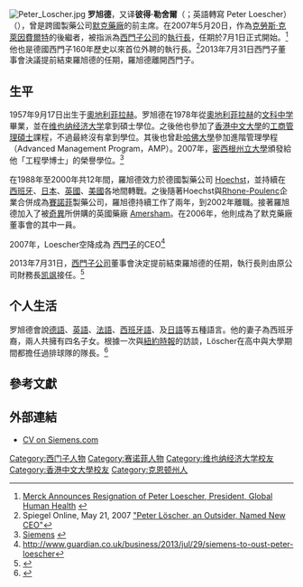 {{update|time=2013-07-30T13:25:18+00:00}}
[[File:Peter_Loscher.jpg|thumb]]
'''罗旭德'''，又译'''彼得·勒舍爾'''（{{lang-de|Peter Löscher}}；英語轉寫 Peter Loescher）（{{bd|1957年|9月17日}}），曾是跨國製藥公司[[默克藥廠|默克藥廠]]的前主席。在2007年5月20日，作為[[克勞斯·克萊因費爾特|克勞斯·克萊因費爾特]]的後繼者，被指派為[[西門子公司|西門子公司]]的[[執行長|執行長]]，任期於7月1日正式開始。<ref>[http://www.merck.com/newsroom/press_releases/corporate/2007_0520.html Merck Announces Resignation of Peter Loescher, President, Global Human Health] {{webarchive|url=https://web.archive.org/web/20070614150807/http://www.merck.com/newsroom/press_releases/corporate/2007_0520.html |date=2007-06-14 }}</ref>他也是德國西門子160年歷史以來首位外聘的執行長。<ref>Spiegel Online, May 21, 2007 [http://www.spiegel.de/international/business/0,1518,483912,00.html "Peter Löscher, an Outsider, Named New CEO"]</ref>2013年7月31日西門子董事會決議提前結束羅旭德的任期，羅旭德離開西門子。

==生平==
1957年9月17日出生于[[奧地利|奧地利]][[菲拉赫|菲拉赫]]。罗旭德在1978年從[[奧地利|奧地利]][[菲拉赫|菲拉赫]]的[[文科中学|文科中学]]畢業，並在[[维也纳经济大学|维也纳经济大学]]拿到碩士學位。之後他也參加了[[香港中文大學|香港中文大學]]的[[工商管理碩士|工商管理碩士]]課程，不過最終沒有拿到學位。其後也曾赴[[哈佛大學|哈佛大學]]參加進階管理學程（Advanced Management Program，AMP）。2007年，[[密西根州立大學|密西根州立大學]]頒發給他「工程學博士」的榮譽學位。<ref>[http://www.siemens.com/about/pool/management-structure/mb-pdf/biography_loescher.pdf Siemens] {{webarchive|url=https://web.archive.org/web/20120417070459/http://www.siemens.com/about/pool/management-structure/mb-pdf/biography_loescher.pdf |date=2012-04-17 }}</ref>

在1988年至2000年共12年間，羅旭德效力於德國製藥公司 [[Hoechst_AG|Hoechst]]，並持續在[[西班牙|西班牙]]、[[日本|日本]]、[[英國|英國]]、[[美國|美國]]各地間轉戰。之後隨著Hoechst與[[Rhone-Poulenc|Rhone-Poulenc]]企業合併成為[[賽諾菲|賽諾菲]]製藥公司，羅旭德持續工作了兩年，到2002年離職。接著羅旭德加入了被[[通用电气|奇異]]所併購的英國藥廠 [[Amersham_plc|Amersham]]。在2006年，他則成為了默克藥廠董事會的其中一員。

2007年，Loescher空降成為 [[西門子|西門子]]的CEO<ref>http://www.guardian.co.uk/business/2013/jul/29/siemens-to-oust-peter-loescher</ref>

2013年7月31日，[[西門子公司|西門子公司]]董事會決定提前結束羅旭德的任期，執行長則由原公司財務長[[凯飒|凯飒]]接任。<ref>{{cite web | url=http://news.cnyes.com/Content/20130801/KH9LB9Q0052E.shtml?c=wd_stock | title=凱颯接替羅旭德任西門子CEO | publisher=鉅亨網新聞中心 | date=2013-08-01 | author=王佑 徐聰智}}</ref>

==个人生活==
罗旭德會說[[德語|德語]]、[[英語|英語]]、[[法語|法語]]、[[西班牙語|西班牙語]]、及[[日語|日語]]等五種語言。他的妻子為西班牙裔，兩人共擁有四名子女。根據一次與[[紐約時報|紐約時報]]的訪談，Löscher在高中與大學期間都擔任過排球隊的隊長。<ref>{{cite news| url=http://articles.businessinsider.com/2011-08-02/strategy/30074807_1_business-advice-mistakes-volleyball-team| title=As Soon As You Believe That You Are On Top Of The Game, You Probably Have Lost It| author=Patricia Laya| publisher=Business Insider| date=2 August 2011| deadurl=yes| archiveurl=https://archive.is/20130119005054/http://articles.businessinsider.com/2011-08-02/strategy/30074807_1_business-advice-mistakes-volleyball-team| archivedate=2013年1月19日}}</ref>

==參考文獻==
{{Reflist}}

==外部連結==
{{Commons category|Peter Löscher}}
* [https://web.archive.org/web/20080417214450/http://w1.siemens.com/en/about_us/key_information/managing_board/peter_loescher.htm CV on Siemens.com]

{{start box}}
{{succession box
| title = [[西门子公司|西门子公司]][[首席执行官|首席执行官]]
| before= [[克勞斯·克萊因費爾特|克勞斯·克萊因費爾特]]
| after= [[凯飒|凯飒]]
| years=2007 – 2013年7月31日}}
{{end box}}

{{西门子公司}}
{{Authority control}}
{{DEFAULTSORT:Loscher, Peter}}
[[Category:西门子人物|Category:西门子人物]]
[[Category:赛诺菲人物|Category:赛诺菲人物]]
[[Category:维也纳经济大学校友|Category:维也纳经济大学校友]]
[[Category:香港中文大學校友|Category:香港中文大學校友]]
[[Category:克恩顿州人|Category:克恩顿州人]]